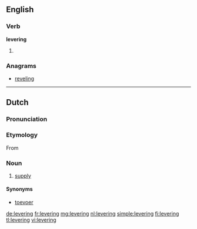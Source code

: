 ==English==

===Verb===
'''levering'''

# {{present participle of|lever}}

===Anagrams===
* [[reveling#English|reveling]]

----

==Dutch==
===Pronunciation===
{{hyphenation|le|ve|ring}}
===Etymology===
From {{suffix|leveren|ing|lang=nl}}
===Noun===
{{nl-noun|f|leveringen|leveringetje|dim2=leverinkje}}
# [[supply]]

====Synonyms====
* [[toevoer]]

[[de:levering]]
[[fr:levering]]
[[mg:levering]]
[[nl:levering]]
[[simple:levering]]
[[fi:levering]]
[[tl:levering]]
[[vi:levering]]